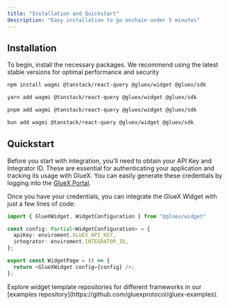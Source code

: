 ```yaml
---
title: "Installation and Quickstart"
description: "Easy installation to go onchain under 5 minutes"
---
```


## Installation

To begin, install the necessary packages. We recommend using the latest stable versions for optimal performance and security

<CodeGroup>

```bash npm
npm install wagmi @tanstack/react-query @gluex/widget @gluex/sdk
```

```bash yarn
yarn add wagmi @tanstack/react-query @gluex/widget @gluex/sdk
```

```bash pnpm
pnpm add wagmi @tanstack/react-query @gluex/widget @gluex/sdk
```

```bash bun
bun add wagmi @tanstack/react-query @gluex/widget @gluex/sdk
```

</CodeGroup>

## Quickstart

Before you start with integration, you'll need to obtain your API Key and Integrator ID. These are essential for authenticating your application and tracking its usage with GlueX.
You can easily generate these credentials by logging into the [GlueX Portal](https://portal.gluex.xyz).

Once you have your credentials, you can integrate the GlueX Widget with just a few lines of code:

```typescript
import { GlueXWidget, WidgetConfiguration } from "@gluex/widget"

const config: Partial<WidgetConfiguration> = {
  apiKey: enviroment.GLUEX_API_KEY,
  integrator: enviroment.INTEGRATOR_ID,
};

export const WidgetPage = () => {
  return <GlueXWidget config={config} />;
};
```

<Info>
  Explore widget template repositories for different frameworks in our
  [examples repository](https://github.com/gluexprotocol/gluex-examples).
</Info>
